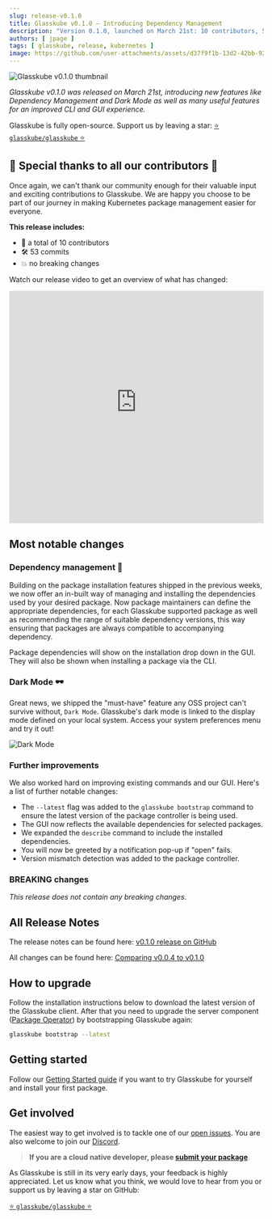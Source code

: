 ```yaml
---
slug: release-v0.1.0
title: Glasskube v0.1.0 — Introducing Dependency Management
description: "Version 0.1.0, launched on March 21st: 10 contributors, 53 commits, introducing Dark Mode and Dependency Management."
authors: [ jpage ]
tags: [ glasskube, release, kubernetes ]
image: https://github.com/user-attachments/assets/d37f9f1b-13d2-42bb-9264-a96bd4852a0b
---
```

![Glasskube v0.1.0 thumbnail](https://github.com/user-attachments/assets/d37f9f1b-13d2-42bb-9264-a96bd4852a0b)


*Glasskube v0.1.0 was released on March 21st, introducing new features like Dependency Management and Dark Mode as well as many useful features for an improved CLI and GUI experience.*

<!-- truncate -->

Glasskube is fully open-source. Support us by leaving a star: [⭐ `glasskube/glasskube` ⭐](https://github.com/glasskube/glasskube/)

## 🙏 Special thanks to all our contributors 🥰

Once again, we can't thank our community enough for their valuable input and exciting contributions to Glasskube.
We are happy you choose to be part of our journey in making Kubernetes package management easier for everyone.

**This release includes:**

- 👥 a total of 10 contributors
- 🛠️ 53 commits
- 💥 no breaking changes

Watch our release video to get an overview of what has changed:

<iframe width="100%" height="460" src="https://www.youtube-nocookie.com/embed/Ea7-LfzRr8E?si=umTT-bbMuuYwM7lm"
        title="YouTube video player" frameborder="0"
        allow="accelerometer; autoplay; clipboard-write; encrypted-media; gyroscope; picture-in-picture; web-share" allowfullscreen></iframe>

## Most notable changes

### Dependency management 🔗

Building on the package installation features shipped in the previous weeks, we now offer an in-built way of managing
and installing the dependencies used by your desired package. Now package maintainers can define the appropriate dependencies, for
each Glasskube supported package as well as recommending the range of suitable dependency versions, this way ensuring that packages are always
compatible to accompanying dependency.

Package dependencies will show on the installation drop down in the GUI. They will also be shown when installing a package via the CLI.

### Dark Mode 🕶️

Great news, we shipped the "must-have" feature any OSS project can't survive without, `Dark Mode`. Glasskube's dark mode is linked to the display mode
defined on your local system. Access your system preferences menu and try it out!

![Dark Mode](https://github.com/glasskube/glasskube/assets/38757612/60320d36-6790-47b2-840c-c56beb3e9c41)

### Further improvements

We also worked hard on improving existing commands and our GUI. Here's a list of further notable changes:

* The `--latest` flag was added to the `glasskube bootstrap` command to ensure the latest version of the package controller is being used.
* The GUI now reflects the available dependencies for selected packages.
* We expanded the `describe` command to include the installed dependencies.
* You will now be greeted by a notification pop-up if "open" fails.
* Version mismatch detection was added to the package controller.

### BREAKING changes

*This release does not contain any breaking changes*.

## All Release Notes

The release notes can be found here: [v0.1.0 release on GitHub](https://github.com/glasskube/glasskube/releases/tag/v0.1.0)

All changes can be found here: [Comparing v0.0.4 to v0.1.0](https://github.com/glasskube/glasskube/compare/v0.0.4...v0.1.0)

## How to upgrade

Follow the installation instructions below to download the latest version of the Glasskube client.
After that you need to upgrade the server component ([Package Operator](/docs/components/package-operator/)) by bootstrapping Glasskube again:

```bash
glasskube bootstrap --latest
```

## Getting started

Follow our [Getting Started guide](/docs/getting-started/install) if you want to try Glasskube for yourself and install your first package.

<Install/>


## Get involved

The easiest way to get involved is to tackle one of our [open issues](https://github.com/glasskube/glasskube/issues).
You are also welcome to join our [Discord](https://discord.gg/SxH6KUCGH7).

> **If you are a cloud native developer, please [submit your package](https://github.com/glasskube/glasskube/discussions/90)**.

As Glasskube is still in its very early days, your feedback is highly appreciated.
Let us know what you think, we would love to hear from you or support us by leaving a star on GitHub:

[⭐ `glasskube/glasskube` ⭐](https://github.com/glasskube/glasskube/)

